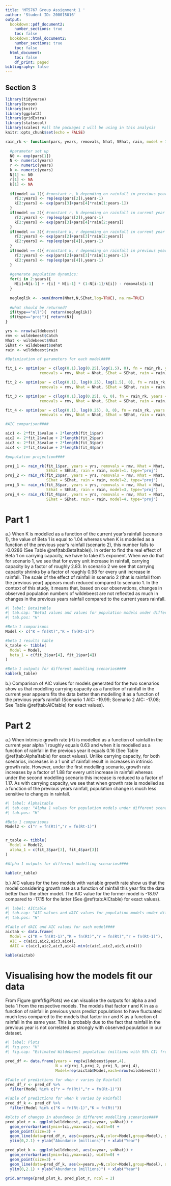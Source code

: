 ```yaml
---
title: 'MT5767 Group Assignment 1 '
author: 'Student ID: 200015016'
output:
  bookdown::pdf_document2:
    number_sections: true
    toc: false
  bookdown::html_document2:
    number_sections: true
    toc: false
  html_document:
    toc: false
    df_print: paged
bibliography: false
---
```

## Section 3

```r
library(tidyverse)
library(broom)
library(knitr)
library(ggplot2)
library(gridExtra)
library(statsecol)
library(scales) #all the packages I will be using in this analysis
knitr::opts_chunk$set(echo = FALSE)
```

```r

rain_rk <- function(pars, years, removals, Nhat, SEhat, rain, model = 1, type = "nll"){
  
  #parameter set up
  N0 <- exp(pars[1])
  N <- numeric(years)
  r <- numeric(years)
  k <- numeric(years)
  N[1] <- N0
  r[1] <- NA
  k[1] <- NA
  
  if(model == 1){ #constant r, k depending on rainfall in previous year
    r[2:years] <- rep(exp(pars[2]),years-1)
    k[2:years] <- exp(pars[3]+pars[4]*rain[1:years-1])
  }
  if(model == 2){ #constant r, k depending on rainfall in current year
    r[2:years] <- rep(exp(pars[2]),years-1)
    k[2:years] <- exp(pars[3]+pars[4]*rain[2:years])
  }
  if(model == 3){ #constant k, r depending on rainfall in current year
    r[2:years] <- exp(pars[2]+pars[3]*rain[2:years])
    k[2:years] <- rep(exp(pars[4]),years-1)
  }
  if(model == 4){ #constant k, r depending on rainfall in previous year
    r[2:years] <- exp(pars[2]+pars[3]*rain[1:years-1])
    k[2:years] <- rep(exp(pars[4]),years-1)
  }
  
  #generate population dynamics:
  for(i in 2:years){
    N[i]=N[i-1] + r[i] * N[i-1] * (1-N[i-1]/k[i]) - removals[i-1]
  }
  
  negloglik <- -sum(dnorm(Nhat,N,SEhat,log=TRUE), na.rm=TRUE)
  
  #what should be returned? 
  if(type=="nll"){  return(negloglik)}
  if(type=="proj"){ return(N)}
}

yrs <- nrow(wildebeest)
rmv <- wildebeest$Catch
Nhat <- wildebeest$Nhat
SEhat <- wildebeest$sehat
rain <- wildebeest$rain

#Optimization of parameters for each model####

fit_1 <- optim(par = c(log(0.1),log(0.25),log(1.5), 0), fn = rain_rk, years = yrs, 
               removals = rmv, Nhat = Nhat, SEhat = SEhat, rain = rain, model=1)

fit_2 <- optim(par = c(log(0.1), log(0.25), log(1.5), 0), fn = rain_rk, years = yrs, 
               removals = rmv, Nhat = Nhat, SEhat = SEhat, rain = rain, model=2)

fit_3 <- optim(par = c(log(0.1),log(0.25), 0, 0), fn = rain_rk, years = yrs, 
               removals = rmv, Nhat = Nhat, SEhat = SEhat, rain = rain, model=3)

fit_4 <- optim(par = c(log(0.1), log(0.25), 0, 0), fn = rain_rk, years = yrs, 
               removals = rmv, Nhat = Nhat, SEhat = SEhat, rain = rain, model=4)

#AIC comparison####

aic1 <- 2*fit_1$value + 2*length(fit_1$par)
aic2 <- 2*fit_2$value + 2*length(fit_2$par)
aic3 <- 2*fit_3$value + 2*length(fit_3$par)
aic4 <- 2*fit_4$value + 2*length(fit_4$par)

#population projection####

proj_1 <- rain_rk(fit_1$par, years = yrs, removals = rmv, Nhat = Nhat, 
                  SEhat = SEhat, rain = rain, model=1, type="proj")
proj_2 <- rain_rk(fit_2$par, years = yrs, removals = rmv, Nhat = Nhat, 
                  SEhat = SEhat, rain = rain, model=2, type="proj")
proj_3 <- rain_rk(fit_3$par, years = yrs, removals = rmv, Nhat = Nhat, 
                  SEhat = SEhat, rain = rain, model=3, type="proj")
proj_4 <- rain_rk(fit_4$par, years = yrs, removals = rmv, Nhat = Nhat, 
                  SEhat = SEhat, rain = rain, model=4, type="proj")

```

# Part 1

a.)	When K is modelled as a function of the current year’s rainfall (scenario 1), the value of Beta 1 is equal to 1.04 whereas when K is modelled as a function of the previous year’s rainfall (scenario 2), this number falls to -0.0286 (See Table \@ref(tab:Beta1table)). In order to find the real effect of Beta 1 on carrying capacity, we have to take it’s exponent. When we do that for scenario 1, we see that for every unit increase in rainfall, carrying capacity by a factor of roughly 2.83. In scenario 2 we see that carrying capacity shrinks by a factor of roughly 0.98 for every unit increase in rainfall. The scale of the effect of rainfall in scenario 2 (that is rainfall from the previous year) appears much reduced compared to scenario 1. In the context of this study, it means that, based on our observations, changes in observed population numbers of wildebeest are not reflected as much in changes in the previous years rainfall compared to the current years rainfall.


```r
#| label: Beta1table
#| tab.cap: "Beta1 values and values for population models under different scenarios"
#| tab.pos: "H"

#Beta 1 comparisons
Model <- c("K = fn(Rt)","K = fn(Rt-1)")

#beta 1 results table
k_table <- tibble(
  Model = Model,
  beta_1 = c(fit_2$par[4], fit_1$par[4])
)

#Beta 1 outputs for different modelling scenarios####
kable(k_table)

```

b.)	Comparison of AIC values for models generated for the two scenarios show us that modelling carrying capacity as a function of rainfall in the current year appears fits the data better than modelling it as a function of the previous year’s rainfall (Scenario 1 AIC: -19.99; Scenario 2 AIC: -17.08; See Table \@ref(tab:AICtable) for exact values).

# Part 2

a.) When intrinsic growth rate (rt) is modelled as a function of rainfall in the current year alpha 1 roughly equals 0.63 and when it is modelled as a function of rainfall in the previous year it equals 0.16 (See Table \@ref(tab:Alpha1table) for exact values). Unlike carrying capacity, for both scenarios, increases in a 1 unit of rainfall result in increases in intrinsic growth rate. However, under the first modelling scenario, growth rate increases by a factor of 1.88 for every unit increase in rainfall whereas under the second modelling scenario this increase is reduced to a factor of 1.17. As with carrying capacity, we see that when growth rate is modelled as a function of the previous years rainfall, population change is much less sensitive to changes in rainfall.


```r
#| label: Alpha1table
#| tab.cap: "Alpha 1 values for population models under different scenarios"
#| tab.pos: "H"

#Beta 1 comparisons
Model2 <- c("r = fn(Rt)","r = fn(Rt-1)")


r_table <- tibble(
  Model = Model2,
  alpha_1 = c(fit_3$par[3], fit_4$par[3])
)

#Alpha 1 outputs for different modelling scenarios####

kable(r_table)

```

b.) AIC values for the two models with variable growth rate show us that the model considering growth rate as a function of rainfall this year fits the data better than the other model. The AIC value for the former model is -18.97 compared to -17.15 for the latter (See \@ref(tab:AICtable) for exact values).

```r
#| label: AICtable
#| tab.cap: "AIC values and dAIC values for population models under different scenarios"
#| tab.pos: "H"

#Table of dAIC and AIC values for each model####
aictab <- data.frame(
  Model = c("K = fn(Rt-1)","K = fn(Rt)","r = fn(Rt)","r = fn(Rt-1)"),
  AIC = c(aic1,aic2,aic3,aic4),
  dAIC = c(aic1,aic2,aic3,aic4)-min(c(aic1,aic2,aic3,aic4)))

kable(aictab)
```

# Visualising how the models fit our data

From Figure \@ref(fig:Plots) we can visualise the outputs for alpha a and beta 1 from the respective models. The models that factor r and K in as a function of rainfall in previous years predict populations to have fluctuated much less compared to the models that factor in r and K as a function of rainfall in the same year. This is probably due to the fact that rainfall in the previous year is not correlated as strongly with observed population in our dataset.


```r
#| label: Plots
#| fig.pos: "H"
#| fig.cap: "Estimated Wildebeest population (millions with 95% CI) from 1960 to 1989. Left: Regression lines from models where carrying capacity is modelled as a function of rainfall from the current year or previous year and intrinsic growth rate is held constant. Right: Regression lines from models where intrinsic growth rate is modelled as a function of rainfall from the current year or previous year and carrying capacity is held constant."

pred_df <- data.frame(years = rep(wildebeest$year,4),
                      N = c(proj_1,proj_2, proj_3, proj_4),
                      Model=rep(aictab$Model,each=nrow(wildebeest)))

#Table of predictions for when r varies by Rainfall
pred_df_r <- pred_df %>%
  filter(Model %in% c("r = fn(Rt)","r = fn(Rt-1)"))

#Table of predictions for when k varies by Rainfall
pred_df_k <- pred_df %>%
  filter(Model %in% c("K = fn(Rt-1)","K = fn(Rt)"))

#plots of changes in abundance in different modelling scenarios####
pred_plot_r <- ggplot(wildebeest, aes(x=year, y=Nhat)) +
  geom_errorbar(aes(ymin=lci,ymax=uci), width=0) +
  geom_point(size=3) +
  geom_line(data=pred_df_r, aes(x=years,y=N,color=Model,group=Model), size = 0.9) +
  ylim(0,2.1) + ylab("Abundance (millions)") + xlab("Year") 

pred_plot_k <- ggplot(wildebeest, aes(x=year, y=Nhat)) +
  geom_errorbar(aes(ymin=lci,ymax=uci), width=0) +
  geom_point(size=3) +
  geom_line(data=pred_df_k, aes(x=years,y=N,color=Model,group=Model), size = 0.9) +
  ylim(0,2.1) + ylab("Abundance (millions)") + xlab("Year") 

grid.arrange(pred_plot_k, pred_plot_r, ncol = 2)

```